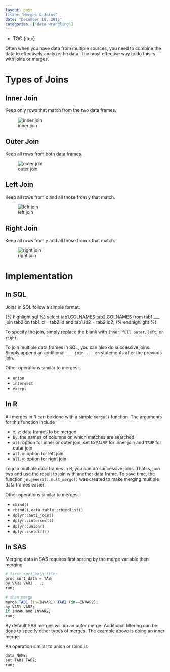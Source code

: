 ```yaml
---
layout: post
title: "Merges & Joins"
date: "December 18, 2015"
categories: ['data wrangling']
---
```


* TOC
{:toc}

Often when you have data from multiple sources, you need to combine the data to effectively analyze the data. The most effective way to do this is with joins or merges. 

# Types of Joins

## Inner Join
Keep only rows that match from the two data frames.

![inner join](http://jnguyen92.github.io/nhuyhoa/figure/images/inner_join.png)

## Outer Join
Keep all rows from both data frames.

![outer join](http://jnguyen92.github.io/nhuyhoa/figure/images/outer_join.png)

## Left Join
Keep all rows from x and all those from y that match.

![left join](http://jnguyen92.github.io/nhuyhoa/figure/images/left_join.png)

## Right Join
Keep all rows from y and all those from x that match.

![right join](http://jnguyen92.github.io/nhuyhoa/figure/images/right_join.png)

# Implementation 

## In SQL
Joins in SQL follow a simple format:

{% highlight sql %}
select tab1.COLNAMES tab2.COLNAMES
from tab1
___ join tab2
on tab1.id = tab2.id and tab1.id2 = tab2.id2;
{% endhighlight %}

To specify the join, simply replace the blank with `inner`, `full outer`, `left`, or `right`. 

To join multiple data frames in SQL, you can also do successive joins. Simply append an additional `___ join ... on` statements after the previous join.

Other operations similar to merges:

* `union`
* `intersect`
* `except`

## In R
All merges in R can be done with a simple `merge()` function. The arguments for this function include

* `x`, `y`: data frames to be merged
* `by`: the names of columns on which matches are searched
* `all`: option for inner or outer join; set to `FALSE` for inner join and `TRUE` for outer join
* `all.x`: option for left join
* `all.y`: option for right join

To join multiple data frames in R, you can do successive joins. That is, join two and use the result to join with another data frame. To save time, the function `jn.general::mult_merge()` was created to make merging multiple data frames easier.

Other operations similar to merges:

* `cbind()`
* `rbind()`, `data.table::rbindlist()`
* `dplyr::anti_join()` 
* `dplyr::intersect()` 
* `dplyr::union()` 
* `dplyr::setdiff()`

## In SAS

Merging data in SAS requires first sorting by the merge variable then merging.

```r
# first sort both files
proc sort data = TAB;
by VAR1 VAR2 ...;
run;

# then merge
merge TAB1 (in=INVAR1) TAB2 (in==INVAR2);
by VAR1 VAR2;
if INVAR and INVAR2;
run;
```

By default SAS merges will do an outer merge. Additional filtering can be done to specify other types of merges. The example above is doing an inner merge. 

An operation similar to union or rbind is
```r
data NAME;
set TAB1 TAB2;
run;
```

